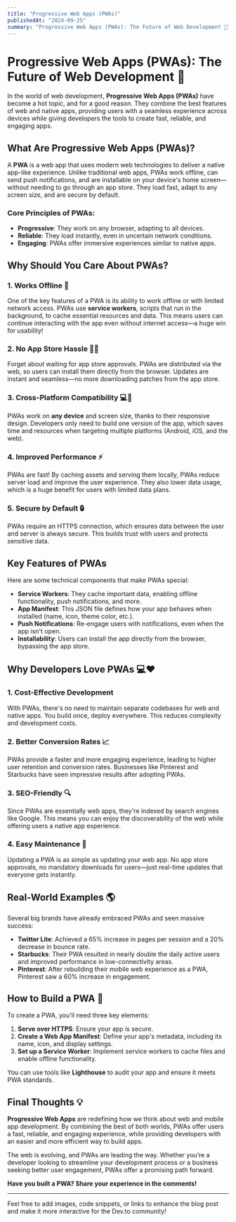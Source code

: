 ```yaml
---
title: "Progressive Web Apps (PWAs)"
publishedAt: "2024-09-25"
summary: "Progressive Web Apps (PWAs): The Future of Web Development 🚀"
---
```


# Progressive Web Apps (PWAs): The Future of Web Development 🚀

In the world of web development, **Progressive Web Apps (PWAs)** have become a hot topic, and for a good reason. They combine the best features of web and native apps, providing users with a seamless experience across devices while giving developers the tools to create fast, reliable, and engaging apps.

## What Are Progressive Web Apps (PWAs)?

A **PWA** is a web app that uses modern web technologies to deliver a native app-like experience. Unlike traditional web apps, PWAs work offline, can send push notifications, and are installable on your device's home screen—without needing to go through an app store. They load fast, adapt to any screen size, and are secure by default.

### Core Principles of PWAs:

- **Progressive**: They work on any browser, adapting to all devices.
- **Reliable**: They load instantly, even in uncertain network conditions.
- **Engaging**: PWAs offer immersive experiences similar to native apps.

## Why Should You Care About PWAs?

### 1. **Works Offline** 📶

One of the key features of a PWA is its ability to work offline or with limited network access. PWAs use **service workers**, scripts that run in the background, to cache essential resources and data. This means users can continue interacting with the app even without internet access—a huge win for usability!

### 2. **No App Store Hassle** 🚫🛒

Forget about waiting for app store approvals. PWAs are distributed via the web, so users can install them directly from the browser. Updates are instant and seamless—no more downloading patches from the app store.

### 3. **Cross-Platform Compatibility** 💻📱

PWAs work on **any device** and screen size, thanks to their responsive design. Developers only need to build one version of the app, which saves time and resources when targeting multiple platforms (Android, iOS, and the web).

### 4. **Improved Performance** ⚡

PWAs are fast! By caching assets and serving them locally, PWAs reduce server load and improve the user experience. They also lower data usage, which is a huge benefit for users with limited data plans.

### 5. **Secure by Default** 🔒

PWAs require an HTTPS connection, which ensures data between the user and server is always secure. This builds trust with users and protects sensitive data.

## Key Features of PWAs

Here are some technical components that make PWAs special:

- **Service Workers**: They cache important data, enabling offline functionality, push notifications, and more.
- **App Manifest**: This JSON file defines how your app behaves when installed (name, icon, theme color, etc.).
- **Push Notifications**: Re-engage users with notifications, even when the app isn't open.
- **Installability**: Users can install the app directly from the browser, bypassing the app store.

## Why Developers Love PWAs 💻❤️

### 1. **Cost-Effective Development**

With PWAs, there's no need to maintain separate codebases for web and native apps. You build once, deploy everywhere. This reduces complexity and development costs.

### 2. **Better Conversion Rates** 📈

PWAs provide a faster and more engaging experience, leading to higher user retention and conversion rates. Businesses like Pinterest and Starbucks have seen impressive results after adopting PWAs.

### 3. **SEO-Friendly** 🔍

Since PWAs are essentially web apps, they're indexed by search engines like Google. This means you can enjoy the discoverability of the web while offering users a native app experience.

### 4. **Easy Maintenance** 🔧

Updating a PWA is as simple as updating your web app. No app store approvals, no mandatory downloads for users—just real-time updates that everyone gets instantly.

## Real-World Examples 🌎

Several big brands have already embraced PWAs and seen massive success:

- **Twitter Lite**: Achieved a 65% increase in pages per session and a 20% decrease in bounce rate.
- **Starbucks**: Their PWA resulted in nearly double the daily active users and improved performance in low-connectivity areas.
- **Pinterest**: After rebuilding their mobile web experience as a PWA, Pinterest saw a 60% increase in engagement.

## How to Build a PWA 🚀

To create a PWA, you'll need three key elements:

1. **Serve over HTTPS**: Ensure your app is secure.
2. **Create a Web App Manifest**: Define your app's metadata, including its name, icon, and display settings.
3. **Set up a Service Worker**: Implement service workers to cache files and enable offline functionality.

You can use tools like **Lighthouse** to audit your app and ensure it meets PWA standards.

## Final Thoughts 💡

**Progressive Web Apps** are redefining how we think about web and mobile app development. By combining the best of both worlds, PWAs offer users a fast, reliable, and engaging experience, while providing developers with an easier and more efficient way to build apps.

The web is evolving, and PWAs are leading the way. Whether you’re a developer looking to streamline your development process or a business seeking better user engagement, PWAs offer a promising path forward.

**Have you built a PWA? Share your experience in the comments!**

---

Feel free to add images, code snippets, or links to enhance the blog post and make it more interactive for the Dev.to community!
